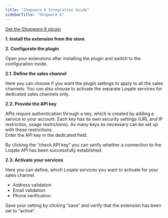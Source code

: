 ```yaml
---
title: "Shopware 6 Integration Guide"
sidebarTitle: "Shopware 6"
---
```


[Get the Shopware 6 plugin](https://store.shopware.com/en/loqat57696326011f/address-verification-with-email-and-phone-validation.html)

**1. Install the extension from the store**

**2. Configurate the plugin**

Open your extensions after installing the plugin and switch to the configuration
mode.

**2.1. Define the sales channel**

Here you can choose if you want the plugin settings to apply to all the sales
channels. You can also choose to activate the separate Loqate services for
dedicated sales channels only.

**2.2. Provide the API key**

APIs require authentication through a key, which is created by adding a service
to your account. Each key has its own security settings (URL and IP restriction,
usage restrictions). As many keys as necessary can be set up with these
restrictions.\
Enter the API key in the dedicated field.

By clicking the “check API key” you can verify whether a connection to the
Loqate API has been successfully established.

**2.3. Activate your services**

Here you can define, which Loqate services you want to activate for your sales
channel.

- Address validation
- Email validation
- Phone verification

Save your setting by clicking “save” and verify that the extension has been set
to “active“.
